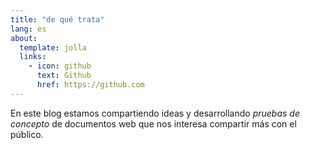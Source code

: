 ```yaml
---
title: "de qué trata"
lang: es
about:
  template: jolla
  links:
    - icon: github
      text: Github
      href: https://github.com
---
```


En este blog estamos compartiendo ideas y desarrollando *pruebas de concepto* de documentos web que nos interesa compartir más con el público.
